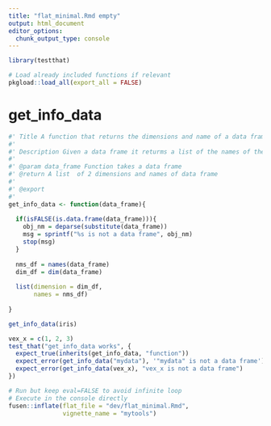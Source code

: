 ```yaml
---
title: "flat_minimal.Rmd empty"
output: html_document
editor_options: 
  chunk_output_type: console
---
```


```r
library(testthat)
```

<!--
 You need to run the 'description' chunk in the '0-dev_history.Rmd' file before continuing your code there.
-->

```r
# Load already included functions if relevant
pkgload::load_all(export_all = FALSE)
```

# get_info_data
    
```r
#' Title A function that returns the dimensions and name of a data frame
#' 
#' Description Given a data frame it returms a list of the names of the df and dimensions
#' 
#' @param data_frame Function takes a data frame 
#' @return A list  of 2 dimensions and names of data frame
#' 
#' @export
#' 
get_info_data <- function(data_frame){
  
  if(isFALSE(is.data.frame(data_frame))){
    obj_nm = deparse(substitute(data_frame))
    msg = sprintf("%s is not a data frame", obj_nm)
    stop(msg)
  }
  
  nms_df = names(data_frame)
  dim_df = dim(data_frame)
  
  list(dimension = dim_df,
       names = nms_df)
    
}
```
  
```r
get_info_data(iris)
```
  
```r
vex_x = c(1, 2, 3)
test_that("get_info_data works", {
  expect_true(inherits(get_info_data, "function"))
  expect_error(get_info_data("mydata"), '"mydata" is not a data frame')
  expect_error(get_info_data(vex_x), "vex_x is not a data frame")
})
```
  

```r
# Run but keep eval=FALSE to avoid infinite loop
# Execute in the console directly
fusen::inflate(flat_file = "dev/flat_minimal.Rmd", 
               vignette_name = "mytools")
```
